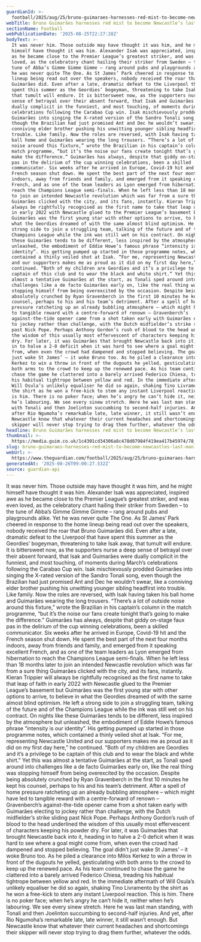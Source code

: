 ```yaml
---
guardianId: >-
  football/2025/aug/25/bruno-guimaraes-harnesses-red-mist-to-become-newcastles-last-man-standing
webTitle: Bruno Guimarães harnesses red mist to become Newcastle’s last man standing
sectionName: Football
webPublicationDate: '2025-08-25T22:27:28Z'
bodyText: >-
  It was never him. Those outside may have thought it was him, and he might
  himself have thought it was him. Alexander Isak was appreciated, inspired awe
  as he became close to the Premier League’s greatest striker, and was even
  loved, as the celebratory chant hailing their striker from Sweden – to the
  tune of Abba’s Gimme Gimme Gimme – rang around pubs and playgrounds alike. Yet
  he was never quite The One. As St James’ Park cheered in response to the home
  lineup being read out over the speakers, nobody received the roar that Bruno
  Guimarães did. Even after a late, dramatic defeat to the Liverpool that have
  spent this summer as the Geordies’ bogeyman, threatening to take Isak away,
  that tumult will endure. It is bittersweet now, as the supporters nurse a deep
  sense of betrayal over their absent forward, that Isak and Guimarães were
  dually complicit in the funniest, and most touching, of moments during March’s
  celebrations following the Carabao Cup win. Isak mischievously prodded
  Guimarães into singing the X-rated version of the Sandro Tonali song, even
  though the Brazilian had just promised Ant and Dec he wouldn’t swear, like a
  conniving elder brother pushing his unwitting younger sibling headfirst into
  trouble. Like family. Now the roles are reversed, with Isak having taken his
  ball home and Guimarães wearing the long trousers. “There’s a lot of outside
  noise around this fixture,” wrote the Brazilian in his captain’s column in the
  match programme, “but it’s the noise our fans create tonight that’s going to
  make the difference.” Guimarães has always, despite that giddy on-stage faux
  pas in the delirium of the cup winning celebrations, been a skilled
  communicator. Six weeks after he arrived in Europe, Covid-19 hit and the
  French season shut down. He spent the best part of the next four months
  indoors, away from friends and family, and emerged from it speaking excellent
  French, and as one of the team leaders as Lyon emerged from hibernation to
  reach the Champions League semi-finals. When he left less than 18 months later
  to join an intended Newcastle revolution which was far from a sure thing
  Guimarães clicked with the city, and its fans, instantly. Kieran Trippier will
  always be rightfully recognised as the first name to take that leap of faith
  in early 2022 with Newcastle glued to the Premier League’s basement but
  Guimarães was the first young star with other options to arrive, to believe in
  what the Geordies dreamed of with the same almost blind optimism. He left a
  strong side to join a struggling team, talking of the future and of the
  Champions League while the ink was still wet on his contract. On nights like
  these Guimarães tends to be different, less inspired by the atmosphere but
  unleashed, the embodiment of Eddie Howe’s famous phrase “intensity is our
  identity”. His getting pumped up started in those programme notes, which
  contained a thinly veiled shot at Isak. “For me, representing Newcastle United
  and our supporters makes me as proud as it did on my first day here,” he
  continued. “Both of my children are Geordies and it’s a privilege to be
  captain of this club and to wear the black and white shirt.” Yet this was
  almost a tentative Guimarães at the start, as Tonali sped around into
  challenges like a de facto Guimarães early on, like the real thing was
  stopping himself from being overexcited by the occasion. Despite being
  absolutely crunched by Ryan Gravenberch in the first 10 minutes he kept his
  counsel, perhaps to his and his team’s detriment. After a spell of home
  pressure ratcheting up an already bubbling atmosphere – which might have led
  to tangible reward with a centre-forward of renown – Gravenberch’s
  against-the-tide opener came from a shot taken early with Guimarães electing
  to jockey rather than challenge, with the Dutch midfielder’s strike sliding
  past Nick Pope. Perhaps Anthony Gordon’s rush of blood to the head underlined
  the wisdom of this usually most effervescent of characters keeping his powder
  dry. For later, it was Guimarães that brought Newcastle back into it, heading
  in to halve a 2-0 deficit when it was hard to see where a goal might come
  from, when even the crowd had dampened and stopped believing. The goal didn’t
  just wake St James’ – it woke Bruno too. As he piled a clearance into Milos
  Kerkez to win a throw in front of the dugouts he yelled, gesticulating with
  both arms to the crowd to keep up the renewed pace. As his team continued to
  chase the game he clattered into a barely arrived Federico Chiesa, treading
  his habitual tightrope between yellow and red. In the immediate aftermath of
  Will Osula’s unlikely equaliser he did so again, shaking Tino Livramento by
  the shirt as he won a free-kick to stem any instant Liverpool reaction. This
  is him. There is no poker face; when he’s angry he can’t hide it, neither when
  he’s labouring. We see every sinew stretch. Here he was last man standing,
  with Tonali and then Joelinton succumbing to second-half injuries. And yet,
  after Rio Ngumoha’s remarkable late, late winner, it still wasn’t enough. But
  Newcastle know that whatever their current headaches and shortcomings their
  skipper will never stop trying to drag them further, whatever the odds.
headline: Bruno Guimarães harnesses red mist to become Newcastle’s last man standing
thumbnail: >-
  https://media.guim.co.uk/1c4301cd34306a8c478d87984f419ea417b45974/78_0_3326_2661/500.jpg
slug: bruno-guimaraes-harnesses-red-mist-to-become-newcastles-last-man-standing
webUrl: >-
  https://www.theguardian.com/football/2025/aug/25/bruno-guimaraes-harnesses-red-mist-to-become-newcastles-last-man-standing
generatedAt: '2025-08-26T09:00:27.532Z'
source: guardian-api
---
```

It was never him. Those outside may have thought it was him, and he might himself have thought it was him. Alexander Isak was appreciated, inspired awe as he became close to the Premier League’s greatest striker, and was even loved, as the celebratory chant hailing their striker from Sweden – to the tune of Abba’s Gimme Gimme Gimme – rang around pubs and playgrounds alike. Yet he was never quite The One. As St James’ Park cheered in response to the home lineup being read out over the speakers, nobody received the roar that Bruno Guimarães did. Even after a late, dramatic defeat to the Liverpool that have spent this summer as the Geordies’ bogeyman, threatening to take Isak away, that tumult will endure. It is bittersweet now, as the supporters nurse a deep sense of betrayal over their absent forward, that Isak and Guimarães were dually complicit in the funniest, and most touching, of moments during March’s celebrations following the Carabao Cup win. Isak mischievously prodded Guimarães into singing the X-rated version of the Sandro Tonali song, even though the Brazilian had just promised Ant and Dec he wouldn’t swear, like a conniving elder brother pushing his unwitting younger sibling headfirst into trouble. Like family. Now the roles are reversed, with Isak having taken his ball home and Guimarães wearing the long trousers. “There’s a lot of outside noise around this fixture,” wrote the Brazilian in his captain’s column in the match programme, “but it’s the noise our fans create tonight that’s going to make the difference.” Guimarães has always, despite that giddy on-stage faux pas in the delirium of the cup winning celebrations, been a skilled communicator. Six weeks after he arrived in Europe, Covid-19 hit and the French season shut down. He spent the best part of the next four months indoors, away from friends and family, and emerged from it speaking excellent French, and as one of the team leaders as Lyon emerged from hibernation to reach the Champions League semi-finals. When he left less than 18 months later to join an intended Newcastle revolution which was far from a sure thing Guimarães clicked with the city, and its fans, instantly. Kieran Trippier will always be rightfully recognised as the first name to take that leap of faith in early 2022 with Newcastle glued to the Premier League’s basement but Guimarães was the first young star with other options to arrive, to believe in what the Geordies dreamed of with the same almost blind optimism. He left a strong side to join a struggling team, talking of the future and of the Champions League while the ink was still wet on his contract. On nights like these Guimarães tends to be different, less inspired by the atmosphere but unleashed, the embodiment of Eddie Howe’s famous phrase “intensity is our identity”. His getting pumped up started in those programme notes, which contained a thinly veiled shot at Isak. “For me, representing Newcastle United and our supporters makes me as proud as it did on my first day here,” he continued. “Both of my children are Geordies and it’s a privilege to be captain of this club and to wear the black and white shirt.” Yet this was almost a tentative Guimarães at the start, as Tonali sped around into challenges like a de facto Guimarães early on, like the real thing was stopping himself from being overexcited by the occasion. Despite being absolutely crunched by Ryan Gravenberch in the first 10 minutes he kept his counsel, perhaps to his and his team’s detriment. After a spell of home pressure ratcheting up an already bubbling atmosphere – which might have led to tangible reward with a centre-forward of renown – Gravenberch’s against-the-tide opener came from a shot taken early with Guimarães electing to jockey rather than challenge, with the Dutch midfielder’s strike sliding past Nick Pope. Perhaps Anthony Gordon’s rush of blood to the head underlined the wisdom of this usually most effervescent of characters keeping his powder dry. For later, it was Guimarães that brought Newcastle back into it, heading in to halve a 2-0 deficit when it was hard to see where a goal might come from, when even the crowd had dampened and stopped believing. The goal didn’t just wake St James’ – it woke Bruno too. As he piled a clearance into Milos Kerkez to win a throw in front of the dugouts he yelled, gesticulating with both arms to the crowd to keep up the renewed pace. As his team continued to chase the game he clattered into a barely arrived Federico Chiesa, treading his habitual tightrope between yellow and red. In the immediate aftermath of Will Osula’s unlikely equaliser he did so again, shaking Tino Livramento by the shirt as he won a free-kick to stem any instant Liverpool reaction. This is him. There is no poker face; when he’s angry he can’t hide it, neither when he’s labouring. We see every sinew stretch. Here he was last man standing, with Tonali and then Joelinton succumbing to second-half injuries. And yet, after Rio Ngumoha’s remarkable late, late winner, it still wasn’t enough. But Newcastle know that whatever their current headaches and shortcomings their skipper will never stop trying to drag them further, whatever the odds.
